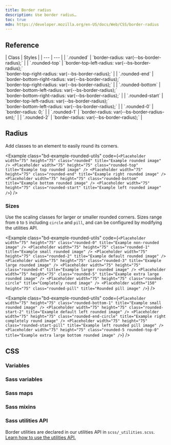 ```yaml
---
title: Border radius
description: Use border radius…
toc: true
mdn: https://developer.mozilla.org/en-US/docs/Web/CSS/border-radius
---
```



## Reference

<BsTable class="table reference-table">
| Class | Styles |
| --- | --- |
| `.rounded` | `border-radius: var(--bs-border-radius);` |
| `.rounded-top` | `border-top-left-radius: var(--bs-border-radius);`<br/>`border-top-right-radius: var(--bs-border-radius);` |
| `.rounded-end` | `border-bottom-right-radius: var(--bs-border-radius);`<br/>`border-top-right-radius: var(--bs-border-radius);` |
| `.rounded-bottom` | `border-bottom-left-radius: var(--bs-border-radius);`<br/>`border-bottom-right-radius: var(--bs-border-radius);` |
| `.rounded-start` | `border-top-left-radius: var(--bs-border-radius);`<br/>`border-bottom-left-radius: var(--bs-border-radius);` |
| `.rounded-0` | `border-radius: 0;` |
| `.rounded-1` | `border-radius: var(--bs-border-radius-sm);` |
| `.rounded-2` | `border-radius: var(--bs-border-radius);` |
</BsTable>

## Radius

Add classes to an element to easily round its corners.

<Example class="bd-example-rounded-utils" code={`<Placeholder width="75" height="75" class="rounded" title="Example rounded image" />
<Placeholder width="75" height="75" class="rounded-top" title="Example top rounded image" />
<Placeholder width="75" height="75" class="rounded-end" title="Example right rounded image" />
<Placeholder width="75" height="75" class="rounded-bottom" title="Example bottom rounded image" />
<Placeholder width="75" height="75" class="rounded-start" title="Example left rounded image" />`} />

### Sizes

Use the scaling classes for larger or smaller rounded corners. Sizes range from `0` to `5` including `circle` and `pill`, and can be configured by modifying the utilities API.

<Example class="bd-example-rounded-utils" code={`<Placeholder width="75" height="75" class="rounded-0" title="Example non-rounded image" />
<Placeholder width="75" height="75" class="rounded-1" title="Example small rounded image" />
<Placeholder width="75" height="75" class="rounded-2" title="Example default rounded image" />
<Placeholder width="75" height="75" class="rounded-3" title="Example large rounded image" />
<Placeholder width="75" height="75" class="rounded-4" title="Example larger rounded image" />
<Placeholder width="75" height="75" class="rounded-5" title="Example extra large rounded image" />
<Placeholder width="75" height="75" class="rounded-circle" title="Completely round image" />
<Placeholder width="150" height="75" class="rounded-pill" title="Rounded pill image" />`} />

<Example class="bd-example-rounded-utils" code={`<Placeholder width="75" height="75" class="rounded-bottom-1" title="Example small rounded image" />
<Placeholder width="75" height="75" class="rounded-start-2" title="Example default left rounded image" />
<Placeholder width="75" height="75" class="rounded-end-circle" title="Example right completely round image" />
<Placeholder width="75" height="75" class="rounded-start-pill" title="Example left rounded pill image" />
<Placeholder width="75" height="75" class="rounded-5 rounded-top-0" title="Example extra large bottom rounded image" />`} />

## CSS

### Variables

<AddedIn version="5.2.0" />

<ScssDocs name="root-border-var" file="scss/_root.scss" />

### Sass variables

<ScssDocs name="border-radius-variables" file="scss/_variables.scss" />

### Sass maps

### Sass mixins

<ScssDocs name="border-radius-mixins" file="scss/mixins/_border-radius.scss" />

### Sass utilities API

Border utilities are declared in our utilities API in `scss/_utilities.scss`. [Learn how to use the utilities API.]([[docsref:/utilities/api#using-the-api]])

<ScssDocs name="utils-border-radius" file="scss/_utilities.scss" />
